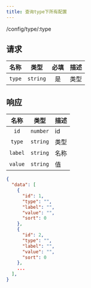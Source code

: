 ```yaml
---
title: 查询type下所有配置
---
```


<GET>/config/type/:type</GET>

## 请求

<APITable>

| 名称 | 类型 | 必填 | 描述 |
| :-: | :-: | :-: | --- |
| `type` | `string` | 是 | 类型 |

</APITable>

## 响应

<APITable>

| 名称 | 类型 | 描述 |
| :-: | :-: | --- |
| `id` | `number` | id |
| `type` | `string` | 类型 |
| `label` | `string` | 名称 |
| `value` | `string` | 值 |

</APITable>

```json title="示例"
{
  "data": [
    {
      "id": 1,
      "type": "",
      "label": "",
      "value": "",
      "sort": 0
    },
    {
      "id": 2,
      "type": "",
      "label": "",
      "value": "",
      "sort": 0
    },
    ...
  ],
}
```
